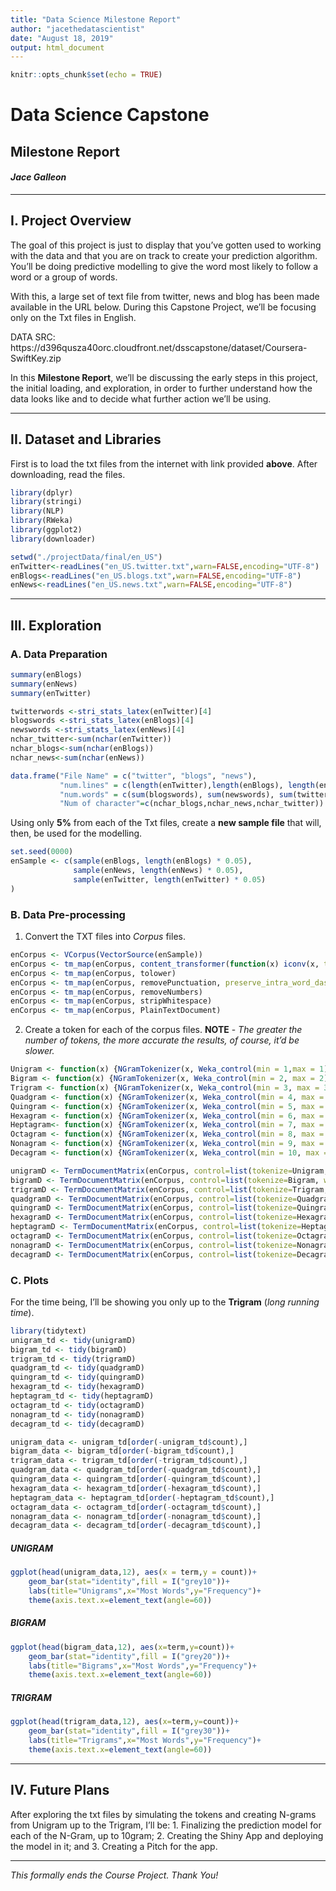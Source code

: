 ```yaml
---
title: "Data Science Milestone Report"
author: "jacethedatascientist"
date: "August 18, 2019"
output: html_document
---
```


```r
knitr::opts_chunk$set(echo = TRUE)
```

# Data Science Capstone
## Milestone Report
#### *Jace Galleon*

***

## I. Project Overview
The goal of this project is just to display that you've gotten used to working with the data and that you are on track to create your prediction algorithm. You'll be doing predictive modelling to give the word most likely to follow a word or a group of words. 

With this, a large set of text file from twitter, news and blog has been made available in the URL below. During this Capstone Project, we'll be focusing only on the Txt files in English.

DATA SRC: https://d396qusza40orc.cloudfront.net/dsscapstone/dataset/Coursera-SwiftKey.zip

In this **Milestone Report**, we'll be discussing the early steps in this project, the initial loading, and exploration, in order to further understand how the data looks like and to decide what further action we'll be using.

***

## II. Dataset and Libraries
First is to load the txt files from the internet with link provided **above**.
After downloading, read the files.

```r
library(dplyr)
library(stringi)
library(NLP)
library(RWeka)
library(ggplot2)
library(downloader)
```

```r
setwd("./projectData/final/en_US")
enTwitter<-readLines("en_US.twitter.txt",warn=FALSE,encoding="UTF-8")
enBlogs<-readLines("en_US.blogs.txt",warn=FALSE,encoding="UTF-8")
enNews<-readLines("en_US.news.txt",warn=FALSE,encoding="UTF-8")
```

***

## III. Exploration
### A. Data Preparation
```r
summary(enBlogs)
summary(enNews)
summary(enTwitter)
```

```r
twitterwords <-stri_stats_latex(enTwitter)[4]
blogswords <-stri_stats_latex(enBlogs)[4]
newswords <-stri_stats_latex(enNews)[4]
nchar_twitter<-sum(nchar(enTwitter))
nchar_blogs<-sum(nchar(enBlogs))
nchar_news<-sum(nchar(enNews))

data.frame("File Name" = c("twitter", "blogs", "news"),
           "num.lines" = c(length(enTwitter),length(enBlogs), length(enNews)),
           "num.words" = c(sum(blogswords), sum(newswords), sum(twitterwords)),
           "Num of character"=c(nchar_blogs,nchar_news,nchar_twitter))
```

Using only **5%** from each of the Txt files, create a **new sample file** that will, then, be used for the modelling.
```r
set.seed(0000)
enSample <- c(sample(enBlogs, length(enBlogs) * 0.05),
              sample(enNews, length(enNews) * 0.05),
              sample(enTwitter, length(enTwitter) * 0.05)
)
```


### B. Data Pre-processing
1. Convert the TXT files into *Corpus* files.
```r
enCorpus <- VCorpus(VectorSource(enSample))
enCorpus <- tm_map(enCorpus, content_transformer(function(x) iconv(x, to="ASCII", sub = "")))
enCorpus <- tm_map(enCorpus, tolower)
enCorpus <- tm_map(enCorpus, removePunctuation, preserve_intra_word_dashes = TRUE)
enCorpus <- tm_map(enCorpus, removeNumbers)
enCorpus <- tm_map(enCorpus, stripWhitespace)
enCorpus <- tm_map(enCorpus, PlainTextDocument)
```

2. Create a token for each of the corpus files.
**NOTE** - *The greater the number of tokens, the more accurate the results, of course, it'd be slower.*
```r
Unigram <- function(x) {NGramTokenizer(x, Weka_control(min = 1,max = 1))}
Bigram <- function(x) {NGramTokenizer(x, Weka_control(min = 2, max = 2))}
Trigram <- function(x) {NGramTokenizer(x, Weka_control(min = 3, max = 3))}
Quadgram <- function(x) {NGramTokenizer(x, Weka_control(min = 4, max = 4))}
Quingram <- function(x) {NGramTokenizer(x, Weka_control(min = 5, max = 5))}
Hexagram <- function(x) {NGramTokenizer(x, Weka_control(min = 6, max = 6))}
Heptagram<- function(x) {NGramTokenizer(x, Weka_control(min = 7, max = 7))}
Octagram <- function(x) {NGramTokenizer(x, Weka_control(min = 8, max = 8))}
Nonagram <- function(x) {NGramTokenizer(x, Weka_control(min = 9, max = 9))}
Decagram <- function(x) {NGramTokenizer(x, Weka_control(min = 10, max = 10))}
```

```r
unigramD <- TermDocumentMatrix(enCorpus, control=list(tokenize=Unigram, wordLengths = c(1, Inf)))
bigramD <- TermDocumentMatrix(enCorpus, control=list(tokenize=Bigram, wordLengths = c(1, Inf)))
trigramD <- TermDocumentMatrix(enCorpus, control=list(tokenize=Trigram, wordLengths = c(1, Inf)))
quadgramD <- TermDocumentMatrix(enCorpus, control=list(tokenize=Quadgram, wordLengths = c(1, Inf)))
quingramD <- TermDocumentMatrix(enCorpus, control=list(tokenize=Quingram, wordLengths = c(1, Inf)))
hexagramD <- TermDocumentMatrix(enCorpus, control=list(tokenize=Hexagram, wordLengths = c(1, Inf)))
heptagramD <- TermDocumentMatrix(enCorpus, control=list(tokenize=Heptagram, wordLengths = c(1, Inf)))
octagramD <- TermDocumentMatrix(enCorpus, control=list(tokenize=Octagram, wordLengths = c(1, Inf)))
nonagramD <- TermDocumentMatrix(enCorpus, control=list(tokenize=Nonagram, wordLengths = c(1, Inf)))
decagramD <- TermDocumentMatrix(enCorpus, control=list(tokenize=Decagram, wordLengths = c(1, Inf)))
```

### C. Plots
For the time being, I'll be showing you only up to the **Trigram** (*long running time*).
```r
library(tidytext)
unigram_td <- tidy(unigramD)
bigram_td <- tidy(bigramD)
trigram_td <- tidy(trigramD)
quadgram_td <- tidy(quadgramD)
quingram_td <- tidy(quingramD)
hexagram_td <- tidy(hexagramD)
heptagram_td <- tidy(heptagramD)
octagram_td <- tidy(octagramD)
nonagram_td <- tidy(nonagramD)
decagram_td <- tidy(decagramD)
```

```r
unigram_data <- unigram_td[order(-unigram_td$count),]
bigram_data <- bigram_td[order(-bigram_td$count),]
trigram_data <- trigram_td[order(-trigram_td$count),]
quadgram_data <- quadgram_td[order(-quadgram_td$count),]
quingram_data <- quingram_td[order(-quingram_td$count),]
hexagram_data <- hexagram_td[order(-hexagram_td$count),]
heptagram_data <- heptagram_td[order(-heptagram_td$count),]
octagram_data <- octagram_td[order(-octagram_td$count),]
nonagram_data <- nonagram_td[order(-nonagram_td$count),]
decagram_data <- decagram_td[order(-decagram_td$count),]
```

##### UNIGRAM
```r
ggplot(head(unigram_data,12), aes(x = term,y = count))+
    geom_bar(stat="identity",fill = I("grey10"))+
    labs(title="Unigrams",x="Most Words",y="Frequency")+
    theme(axis.text.x=element_text(angle=60))
```

##### BIGRAM
```r
ggplot(head(bigram_data,12), aes(x=term,y=count))+
    geom_bar(stat="identity",fill = I("grey20"))+
    labs(title="Bigrams",x="Most Words",y="Frequency")+
    theme(axis.text.x=element_text(angle=60))
```

##### TRIGRAM
```r
ggplot(head(trigram_data,12), aes(x=term,y=count))+
    geom_bar(stat="identity",fill = I("grey30"))+
    labs(title="Trigrams",x="Most Words",y="Frequency")+
    theme(axis.text.x=element_text(angle=60))
```

***

## IV. Future Plans

After exploring the txt files by simulating the tokens and creating N-grams from Unigram up to the Trigram, I'll be:
1. Finalizing the prediction model for each of the N-Gram, up to 10gram;
2. Creating the Shiny App and deploying the model in it; and
3. Creating a Pitch for the app.

***

*This formally ends the Course Project. Thank You!*